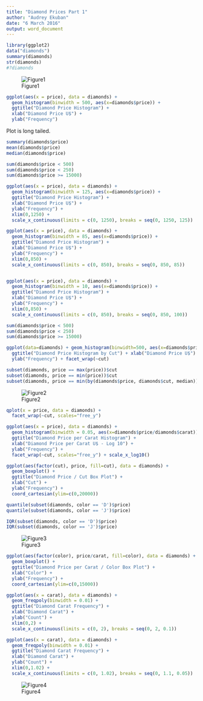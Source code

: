 ```yaml
---
title: "Diamond Prices Part 1"
author: "Audrey Ekuban"
date: "6 March 2016"
output: word_document
---
```


```r
library(ggplot2)
data("diamonds")
summary(diamonds)
str(diamonds)
#?diamonds
```

![Figure1](figure_1.png)

```r
ggplot(aes(x = price), data = diamonds) + 
  geom_histogram(binwidth = 500, aes(x=diamonds$price)) +
  ggtitle("Diamond Price Histogram") + 
  xlab("Diamond Price U$") + 
  ylab("Frequency")
```

Plot is long tailed.

```r
summary(diamonds$price)
mean(diamonds$price)
median(diamonds$price)
```

```r
sum(diamonds$price < 500)
sum(diamonds$price < 250)
sum(diamonds$price >= 15000)
```

```r
ggplot(aes(x = price), data = diamonds) + 
  geom_histogram(binwidth = 125, aes(x=diamonds$price)) +
  ggtitle("Diamond Price Histogram") + 
  xlab("Diamond Price U$") + 
  ylab("Frequency") +
  xlim(0,1250) +
  scale_x_continuous(limits = c(0, 1250), breaks = seq(0, 1250, 125))

ggplot(aes(x = price), data = diamonds) + 
  geom_histogram(binwidth = 85, aes(x=diamonds$price)) +
  ggtitle("Diamond Price Histogram") + 
  xlab("Diamond Price U$") + 
  ylab("Frequency") +
  xlim(0,850) +
  scale_x_continuous(limits = c(0, 850), breaks = seq(0, 850, 85))


ggplot(aes(x = price), data = diamonds) + 
  geom_histogram(binwidth = 10, aes(x=diamonds$price)) +
  ggtitle("Diamond Price Histogram") + 
  xlab("Diamond Price U$") + 
  ylab("Frequency") +
  xlim(0,850) +
  scale_x_continuous(limits = c(0, 850), breaks = seq(0, 850, 100))

```

```r
sum(diamonds$price < 500)
sum(diamonds$price < 250)
sum(diamonds$price >= 15000)
```

```r
ggplot(data=diamonds) + geom_histogram(binwidth=500, aes(x=diamonds$price)) + 
  ggtitle("Diamond Price Histogram by Cut") + xlab("Diamond Price U$") +
  ylab("Frequency") + facet_wrap(~cut)

```

```r
subset(diamonds, price == max(price))$cut
subset(diamonds, price == min(price))$cut
subset(diamonds, price == min(by(diamonds$price, diamonds$cut, median)))$cut

```

![Figure2](figure_2.png)

```r
qplot(x = price, data = diamonds) + 
  facet_wrap(~cut, scales="free_y")
```

```r
ggplot(aes(x = price), data = diamonds) + 
  geom_histogram(binwidth = 0.05, aes(x=diamonds$price/diamonds$carat)) +
  ggtitle("Diamond Price per Carat Histogram") + 
  xlab("Diamond Price per Carat U$ - Log 10") + 
  ylab("Frequency") +
  facet_wrap(~cut, scales="free_y") + scale_x_log10()
```

```r
ggplot(aes(factor(cut), price, fill=cut), data = diamonds) + 
  geom_boxplot() +
  ggtitle("Diamond Price / Cut Box Plot") + 
  xlab("Cut") + 
  ylab("Frequency") +
  coord_cartesian(ylim=c(0,20000))
```

```r
quantile(subset(diamonds, color == 'D')$price)
quantile(subset(diamonds, color == 'J')$price)

IQR(subset(diamonds, color == 'D')$price)
IQR(subset(diamonds, color == 'J')$price)
```

![Figure3](figure_3.png)

```r
ggplot(aes(factor(color), price/carat, fill=color), data = diamonds) + 
  geom_boxplot() +
  ggtitle("Diamond Price per Carat / Color Box Plot") + 
  xlab("Color") + 
  ylab("Frequency") +
  coord_cartesian(ylim=c(0,15000))
```

```r
ggplot(aes(x = carat), data = diamonds) + 
  geom_freqpoly(binwidth = 0.01) +
  ggtitle("Diamond Carat Frequency") + 
  xlab("Diamond Carat") + 
  ylab("Count") +
  xlim(0,2) +
  scale_x_continuous(limits = c(0, 2), breaks = seq(0, 2, 0.1))

ggplot(aes(x = carat), data = diamonds) + 
  geom_freqpoly(binwidth = 0.01) +
  ggtitle("Diamond Carat Frequency") + 
  xlab("Diamond Carat") + 
  ylab("Count") +
  xlim(0,1.02) +
  scale_x_continuous(limits = c(0, 1.02), breaks = seq(0, 1.1, 0.05))

```

![Figure4](figure_4.png)